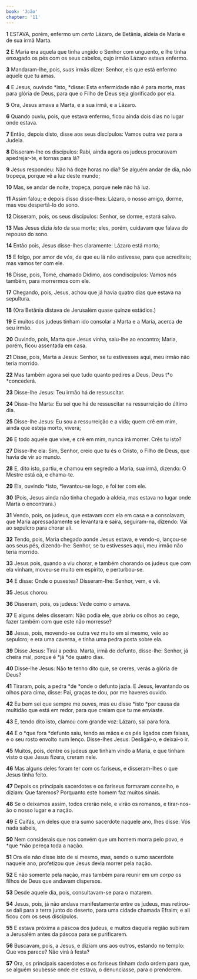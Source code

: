 ```yaml
---
book: 'João'
chapter: '11'
---
```


**1** ESTAVA, porém, enfermo um _certo_ Lázaro, de Betânia, aldeia de Maria e de sua irmã Marta.

**2** E Maria era aquela que tinha ungido o Senhor com unguento, e lhe tinha enxugado os pés com os seus cabelos, cujo irmão Lázaro estava enfermo.

**3** Mandaram-lhe, pois, _suas_ irmãs dizer: Senhor, eis que está enfermo aquele que tu amas.

**4** E Jesus, ouvindo *isto, *disse: Esta enfermidade não é para morte, mas para glória de Deus, para que o Filho de Deus seja glorificado por ela.

**5** Ora, Jesus amava a Marta, e a sua irmã, e a Lázaro.

**6** Quando ouviu, pois, que estava enfermo, ficou ainda dois dias no lugar onde estava.

**7** Então, depois disto, disse aos seus discípulos: Vamos outra vez para a Judeia.

**8** Disseram-lhe os discípulos: Rabi, ainda agora os judeus procuravam apedrejar-te, e tornas para lá?

**9** Jesus respondeu: Não há doze horas no dia? Se alguém andar de dia, não tropeça, porque vê a luz deste mundo;

**10** Mas, se andar de noite, tropeça, porque nele não há luz.

**11** Assim falou; e depois disso disse-lhes: Lázaro, o nosso amigo, dorme, mas vou despertá-lo do sono.

**12** Disseram, pois, os seus discípulos: Senhor, se dorme, estará salvo.

**13** Mas Jesus dizia _isto_ da sua morte; eles, porém, cuidavam que falava do repouso do sono.

**14** Então pois, Jesus disse-lhes claramente: Lázaro está morto;

**15** E folgo, por amor de vós, de que eu lá não estivesse, para que acrediteis; mas vamos ter com ele.

**16** Disse, pois, Tomé, chamado Dídimo, aos condiscípulos: Vamos nós também, para morrermos com ele.

**17** Chegando, pois, Jesus, achou que já havia quatro dias que estava na sepultura.

**18** (Ora Betânia distava de Jerusalém quase quinze estádios.)

**19** E muitos dos judeus tinham ido consolar a Marta e a Maria, acerca de seu irmão.

**20** Ouvindo, pois, Marta que Jesus vinha, saiu-lhe ao encontro; Maria, porém, ficou assentada em casa.

**21** Disse, pois, Marta a Jesus: Senhor, se tu estivesses aqui, meu irmão não teria morrido.

**22** Mas também agora sei que tudo quanto pedires a Deus, Deus t*o *concederá.

**23** Disse-lhe Jesus: Teu irmão há de ressuscitar.

**24** Disse-lhe Marta: Eu sei que há de ressuscitar na ressurreição do último dia.

**25** Disse-lhe Jesus: Eu sou a ressurreição e a vida; quem crê em mim, ainda que esteja morto, viverá;

**26** E todo aquele que vive, e crê em mim, nunca irá morrer. Crês tu isto?

**27** Disse-lhe ela: Sim, Senhor, creio que tu és o Cristo, o Filho de Deus, que havia de vir ao mundo.

**28** E, dito isto, partiu, e chamou em segredo a Maria, sua irmã, dizendo: O Mestre está cá, e chama-te.

**29** Ela, ouvindo *isto, *levantou-se logo, e foi ter com ele.

**30** (Pois, Jesus ainda não tinha chegado à aldeia, mas estava no lugar onde Marta o encontrara.)

**31** Vendo, pois, os judeus, que estavam com ela em casa e a consolavam, que Maria apressadamente se levantara e saíra, seguiram-na, dizendo: Vai ao sepulcro para chorar ali.

**32** Tendo, pois, Maria chegado aonde Jesus estava, e vendo-o, lançou-se aos seus pés, dizendo-lhe: Senhor, se tu estivesses aqui, meu irmão não teria morrido.

**33** Jesus pois, quando a viu chorar, e também chorando os judeus que com ela vinham, moveu-se muito em espírito, e perturbou-se.

**34** E disse: Onde o pusestes? Disseram-lhe: Senhor, vem, e vê.

**35** Jesus chorou.

**36** Disseram, pois, os judeus: Vede como o amava.

**37** E alguns deles disseram: Não podia ele, que abriu os olhos ao cego, fazer também com que este não morresse?

**38** Jesus, pois, movendo-se outra vez muito em si mesmo, veio ao sepulcro; e era uma caverna, e tinha uma pedra posta sobre ela.

**39** Disse Jesus: Tirai a pedra. Marta, irmã do defunto, disse-lhe: Senhor, já cheira mal, porque é *já *de quatro dias.

**40** Disse-lhe Jesus: Não te tenho dito que, se creres, verás a glória de Deus?

**41** Tiraram, pois, a pedra *de *onde o defunto jazia. E Jesus, levantando os olhos para cima, disse: Pai, graças te dou, por me haveres ouvido.

**42** Eu bem sei que sempre me ouves, mas eu disse *isto *por causa da multidão que está em redor, para que creiam que tu me enviaste.

**43** E, tendo dito isto, clamou com grande voz: Lázaro, sai para fora.

**44** E o *que fora *defunto saiu, tendo as mãos e os pés ligados com faixas, e o seu rosto envolto num lenço. Disse-lhes Jesus: Desligai-o, e deixai-o ir.

**45** Muitos, pois, dentre os judeus que tinham vindo a Maria, e que tinham visto o que Jesus fizera, creram nele.

**46** Mas alguns deles foram ter com os fariseus, e disseram-lhes o que Jesus tinha feito.

**47** Depois os principais sacerdotes e os fariseus formaram conselho, e diziam: Que faremos? Porquanto este homem faz muitos sinais.

**48** Se o deixamos assim, todos crerão nele, e virão os romanos, e tirar-nos-ão o nosso lugar e a nação.

**49** E Caifás, um deles que era sumo sacerdote naquele ano, lhes disse: Vós nada sabeis,

**50** Nem considerais que nos convém que um homem morra pelo povo, e *que *não pereça toda a nação.

**51** Ora ele não disse isto de si mesmo, mas, sendo o sumo sacerdote naquele ano, profetizou que Jesus devia morrer pela nação.

**52** E não somente pela nação, mas também para reunir em um _corpo_ os filhos de Deus que andavam dispersos.

**53** Desde aquele dia, pois, consultavam-se para o matarem.

**54** Jesus, pois, já não andava manifestamente entre os judeus, mas retirou-se dali para a terra junto do deserto, para uma cidade chamada Efraim; e ali ficou com os seus discípulos.

**55** E estava próxima a páscoa dos judeus, e muitos daquela região subiram a Jerusalém antes da páscoa para se purificarem.

**56** Buscavam, pois, a Jesus, e diziam uns aos outros, estando no templo: Que vos parece? Não virá à festa?

**57** Ora, os principais sacerdotes e os fariseus tinham dado ordem para que, se alguém soubesse onde ele estava, o denunciasse, para o prenderem.
